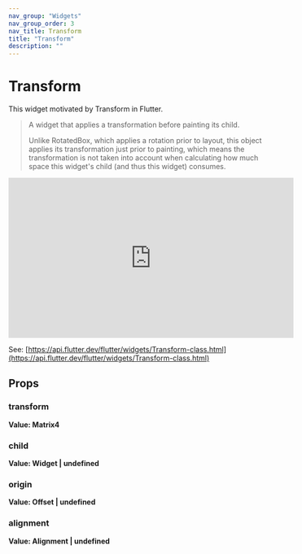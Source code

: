 ```yaml
---
nav_group: "Widgets"
nav_group_order: 3
nav_title: Transform
title: "Transform"
description: ""
---
```


# Transform

This widget motivated by Transform in Flutter.

> A widget that applies a transformation before painting its child.
>
> Unlike RotatedBox, which applies a rotation prior to layout, this object applies its transformation just prior to painting, which means the transformation is not taken into account when calculating how much space this widget's child (and thus this widget) consumes.

<iframe
  width="560"
  height="315"
  src="https://www.youtube.com/embed/9z_YNlRlWfA"
  title="YouTube video player"
  frameborder="0"
  allow="accelerometer; autoplay; clipboard-write; encrypted-media; gyroscope; picture-in-picture; web-share"
  allowfullscreen
></iframe>

See: [https://api.flutter.dev/flutter/widgets/Transform-class.html](https://api.flutter.dev/flutter/widgets/Transform-class.html)

## Props

### transform

**Value: Matrix4**

### child

**Value: Widget | undefined**

### origin

**Value: Offset | undefined**

### alignment

**Value: Alignment | undefined**
